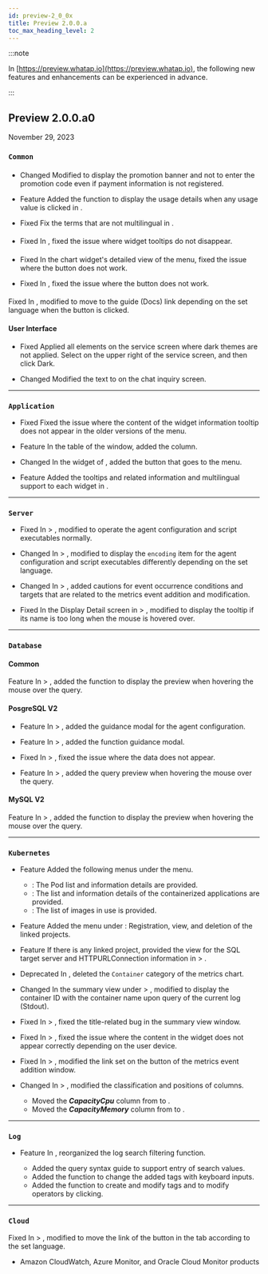 ```yaml
---
id: preview-2_0_0x
title: Preview 2.0.0.a
toc_max_heading_level: 2
---
```


<head>
<meta name="robots" content="noindex, nofollow"/>
</head>

:::note

In [https://preview.whatap.io](https://preview.whatap.io), the following new features and enhancements can be experienced in advance. 

:::

## Preview 2.0.0.a0

November 29, 2023

<div class='indentTab'>

### `Common`

#### <Cmdname sid="my_usage" />

-   <Status>Changed</Status> Modified to display the promotion banner and not to enter the promotion code even if payment information is not registered.

-   <Status>Feature</Status> Added the function to display the usage details when any usage value is clicked in <Cmdname sid="billingPreview" className="uitext" />.

-   <Status>Fixed</Status> Fix the terms that are not multilingual in <Cmdname sid="quota" className="uitext" />.

#### <Cmdname sid="dashboard" />

-   <Status>Fixed</Status> In <Cmdname sid="integrated_dashboard" className="uitext" />, fixed the issue where widget tooltips do not disappear.

#### <Cmdname sid="analysis" />

-   <Status>Fixed</Status> In the chart widget's detailed view of the <Cmdname sid="tag_count_chart" className="uitext" /> menu, fixed the issue where the <Cmdname sid="BTN06884" className="uitext" /> button does not work.

-   <Status>Fixed</Status> In <Cmdname sid="tag_count_anomaly_detection" className="uitext" />, fixed the issue where the <Cmdname sid="BTN06884" className="uitext" /> button does not work.

#### <Cmdname sid="reportStat" />

<p><Status>Fixed</Status> In <Cmdname sid="report" className="uitext" />, modified to move to the guide (Docs) link depending on the set language when the <Cmdname sid="guide" className="uitext" /> button is clicked.</p>

#### User Interface

-   <Status>Fixed</Status> Applied all elements on the service screen where dark themes are not applied. Select <LinkImage img="ico-theme.svg" desc="테마 아이콘" /> on the upper right of the service screen, and then click <span class="uitext">Dark</span>.

-   <Status>Changed</Status> Modified the <Cmdname sid="one_on_one_user_training" className="b500" /> text to <Cmdname sid="DSC07202" className="uitext" /> on the chat inquiry screen.

* * *

### `Application`

-   <Status>Fixed</Status> Fixed the issue where the content of the widget information tooltip does not appear in the older versions of the <Cmdname sid="app_dashboard" className="uitext" /> menu.

-   <Status>Feature</Status> In the table of the <Cmdname sid="TTL06209" className="uitext" /> window, added the <Cmdname sid="TTL06086" className="uitext" /> column.

-   <Status>Changed</Status> In the <Cmdname sid="dashboard_hitmap" className="uitext" /> widget of <Cmdname sid="app_dashboard" className="uitext" />, added the button that goes to the <Cmdname sid="hitmap_transaction" className="uitext" /> menu.

-   <Status>Feature</Status> Added the tooltips and related information and multilingual support to each widget in <Cmdname sid="app_dashboard" className="uitext" />.

* * *

### `Server`

-   <Status>Fixed</Status> In <Cmdname sid="log" className="uitext" /> &gt; <Cmdname sid="log_setting" className="uitext" />, modified to operate the agent configuration and script executables normally.

-   <Status>Changed</Status> In <Cmdname sid="log" className="uitext" /> &gt; <Cmdname sid="log_setting" className="uitext" />, modified to display the <code>encoding</code> item for the agent configuration and script executables differently depending on the set language.

-   <Status>Changed</Status> In <Cmdname sid="event_statistic" className="uitext" /> &gt; <Cmdname sid="event_setting" className="uitext" />, added cautions for event occurrence conditions and targets that are related to the metrics event addition and modification.

-   <Status>Fixed</Status> In the Display Detail screen in <Cmdname sid="sms_server_list" className="uitext" /> &gt; <Cmdname sid="serverDetail" className="uitext" />, modified to display the tooltip if its name is too long when the mouse is hovered over.

* * *

### `Database`

#### Common

<p><Status>Feature</Status> In <Cmdname sid="reportStat" className="uitext" /> &gt; <Cmdname sid="statistics_sql" className="uitext" />, added the function to display the preview when hovering the mouse over the query.</p>

#### PosgreSQL <span class="my">V2</span>

-   <Status>Feature</Status> In <Cmdname sid="analysis" className="uitext" /> &gt; <Cmdname sid="TTL06993" className="uitext" />, added the guidance modal for the agent configuration.

-   <Status>Feature</Status> In <Cmdname sid="analysis" className="uitext" /> &gt; <Cmdname sid="TTL06993" className="uitext" />, added the function guidance modal.

-   <Status>Fixed</Status> In <Cmdname sid="analysis" className="uitext" /> &gt; <Cmdname sid="TTL06993" className="uitext" />, fixed the issue where the data does not appear.

-   <Status>Feature</Status> In <Cmdname sid="reportStat" className="uitext" /> &gt; <Cmdname sid="pg_stat" className="uitext" />, added the query preview when hovering the mouse over the query.

#### MySQL <span class="my">V2</span>

<p><Status>Feature</Status> In <Cmdname sid="reportStat" className="uitext" /> &gt; <Cmdname sid="TTL06865" className="uitext" />, added the function to display the preview when hovering the mouse over the query.</p>

* * *

### `Kubernetes`

-   <Status>Feature</Status> Added the following menus under the <Cmdname sid="TTL06987" className="uitext" /> menu.

    -   <Cmdname sid="podList" className="uitext" />: The Pod list and information details are provided.
    -   <Cmdname sid="containerizedAppList" className="uitext" />: The list and information details of the containerized applications are provided.
    -   <Cmdname sid="containerImages" className="uitext" />: The list of images in use is provided.

-   <Status>Feature</Status> Added the <Cmdname sid="correlatedProjectManagement" className="uitext" /> menu under <Cmdname sid="management" className="uitext" />: Registration, view, and deletion of the linked projects.

-   <Status>Feature</Status> If there is any linked project, provided the <Cmdname sid="TTL07046" className="uitext" /> view for the SQL target server and HTTPURLConnection information in <Cmdname sid="TTL06209" className="uitext" /> &gt; <Cmdname sid="table_view" className="uitext" />.

-   <Status>Deprecated</Status> In <Cmdname sid="tag_count_chart" className="uitext" />, deleted the `Container` category of the metrics chart.

-   <Status>Changed</Status> In the summary view under <Cmdname sid="dashboard" className="uitext" /> &gt; <Cmdname sid="containerMap" className="uitext" />, modified to display the container ID with the container name upon query of the current log (Stdout).

-   <Status>Fixed</Status> In <Cmdname sid="dashboard" className="uitext" /> &gt; <Cmdname sid="containerMap" className="uitext" />, fixed the title-related bug in the summary view window.

-   <Status>Fixed</Status> In <Cmdname sid="TTL06987" className="uitext" /> &gt; <Cmdname sid="performance_summary" className="uitext" />, fixed the issue where the content in the widget does not appear correctly depending on the user device.

-   <Status>Fixed</Status> In <Cmdname sid="event_statistic" className="uitext" /> &gt; <Cmdname sid="event_setting" className="uitext" />, modified the link set on the <Cmdname sid="BTN07231" className="uitext" /> button of the metrics event addition window.

-   <Status>Changed</Status> In <Cmdname sid="TTL06987" className="uitext" /> &gt; <Cmdname sid="node_list" className="uitext" />, modified the classification and positions of columns.

    -   Moved the **_CapacityCpu_** column from <Cmdname sid="TTL06705" className="uitext" /> to <Cmdname sid="TTL06701" className="uitext" />.
    -   Moved the **_CapacityMemory_** column from <Cmdname sid="TTL06705" className="uitext" /> to <Cmdname sid="TTL06702" className="uitext" />.

* * *

### `Log`

-   <Status>Feature</Status> In <Cmdname sid="log_search" className="uitext" /> <Cmdname sid="logTail" className="uitext" />, reorganized the log search filtering function.

    -   Added the query syntax guide to support entry of search values.
    -   Added the function to change the added tags with keyboard inputs.
    -   Added the function to create and modify tags and to modify operators by clicking.

* * *

### `Cloud`

<p><Status>Fixed</Status> In <Cmdname sid="management" className="uitext" /> &gt; <Cmdname sid="agent_installation" className="uitext" />, modified to move the link of the <Cmdname sid="price_policy" className="uitext" /> button in the <Cmdname sid="pricing" className="uitext" /> tab according to the set language.</p>

-   Amazon CloudWatch, Azure Monitor, and Oracle Cloud Monitor products

</div>
